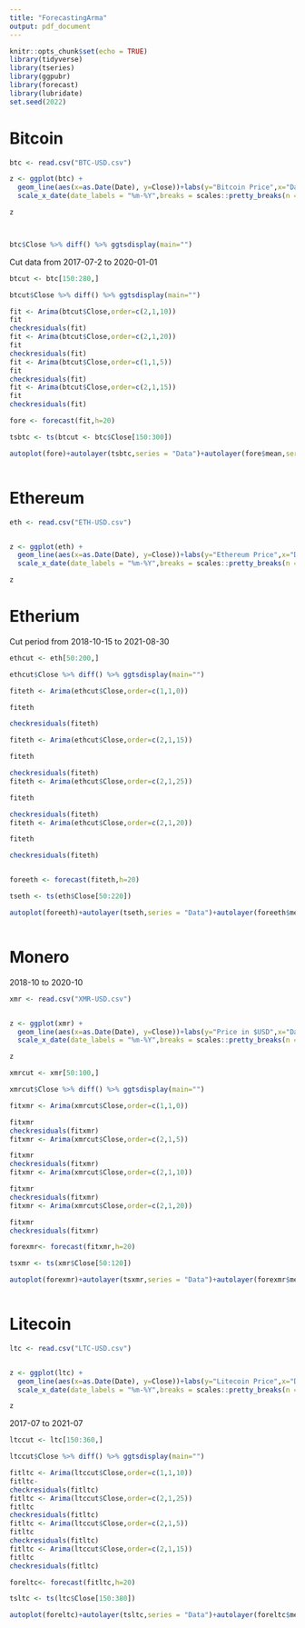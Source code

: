 ```yaml
---
title: "ForecastingArma"
output: pdf_document
---
```


```r
knitr::opts_chunk$set(echo = TRUE)
library(tidyverse)
library(tseries)
library(ggpubr)
library(forecast)
library(lubridate)
set.seed(2022)
```


# Bitcoin

```r

btc <- read.csv("BTC-USD.csv")

z <- ggplot(btc) +
  geom_line(aes(x=as.Date(Date), y=Close))+labs(y="Bitcoin Price",x="Date(Month-Year)",title ="Closing Price of Bitcoin (Weekly) ",subtitle="Number of Observations= 385")+
  scale_x_date(date_labels = "%m-%Y",breaks = scales::pretty_breaks(n = 15))+scale_y_continuous(labels=scales::dollar_format(),breaks = scales::pretty_breaks(n = 10))

z



btc$Close %>% diff() %>% ggtsdisplay(main="")
```






Cut data from 2017-07-2 to 2020-01-01

```r

btcut <- btc[150:280,]

btcut$Close %>% diff() %>% ggtsdisplay(main="")
```
 
```r
fit <- Arima(btcut$Close,order=c(2,1,10))
fit
checkresiduals(fit)
fit <- Arima(btcut$Close,order=c(2,1,20))
fit
checkresiduals(fit)
fit <- Arima(btcut$Close,order=c(1,1,5))
fit
checkresiduals(fit)
fit <- Arima(btcut$Close,order=c(2,1,15))
fit
checkresiduals(fit)

```


```r


fore <- forecast(fit,h=20)


```


```r
tsbtc <- ts(btcut <- btc$Close[150:300])

autoplot(fore)+autolayer(tsbtc,series = "Data")+autolayer(fore$mean,series = "forecast")



```






# Ethereum


```r
eth <- read.csv("ETH-USD.csv")


z <- ggplot(eth) +
  geom_line(aes(x=as.Date(Date), y=Close))+labs(y="Ethereum Price",x="Date(Month-Year)",title ="Closing Price of Ethereum (Weekly) ",subtitle="Number of Observations= 221")+
  scale_x_date(date_labels = "%m-%Y",breaks = scales::pretty_breaks(n = 15))+scale_y_continuous(labels=scales::dollar_format(),breaks = scales::pretty_breaks(n = 10))

z
```

# Etherium
Cut period from 2018-10-15 to 2021-08-30


```r

ethcut <- eth[50:200,]

ethcut$Close %>% diff() %>% ggtsdisplay(main="")
```
 
```r
fiteth <- Arima(ethcut$Close,order=c(1,1,0))

fiteth

checkresiduals(fiteth)

fiteth <- Arima(ethcut$Close,order=c(2,1,15))

fiteth

checkresiduals(fiteth)
fiteth <- Arima(ethcut$Close,order=c(2,1,25))

fiteth

checkresiduals(fiteth)
fiteth <- Arima(ethcut$Close,order=c(2,1,20))

fiteth

checkresiduals(fiteth)



```


```r


foreeth <- forecast(fiteth,h=20)


```


```r
tseth <- ts(eth$Close[50:220])

autoplot(foreeth)+autolayer(tseth,series = "Data")+autolayer(foreeth$mean,series = "forecast")



```


# Monero

2018-10 to 2020-10

```r
xmr <- read.csv("XMR-USD.csv")


z <- ggplot(xmr) +
  geom_line(aes(x=as.Date(Date), y=Close))+labs(y="Price in $USD",x="Date(Month-Year)",title ="Closing Price of Monero (Weekly) ",subtitle="Number of Observations= 221")+
  scale_x_date(date_labels = "%m-%Y",breaks = scales::pretty_breaks(n = 15))+scale_y_continuous(labels=scales::dollar_format(),breaks = scales::pretty_breaks(n = 10))

z
```



```r

xmrcut <- xmr[50:100,]

xmrcut$Close %>% diff() %>% ggtsdisplay(main="")
```
 
```r
fitxmr <- Arima(xmrcut$Close,order=c(1,1,0))

fitxmr
checkresiduals(fitxmr)
fitxmr <- Arima(xmrcut$Close,order=c(2,1,5))

fitxmr
checkresiduals(fitxmr)
fitxmr <- Arima(xmrcut$Close,order=c(2,1,10))

fitxmr
checkresiduals(fitxmr)
fitxmr <- Arima(xmrcut$Close,order=c(2,1,20))

fitxmr
checkresiduals(fitxmr)

```


```r


forexmr<- forecast(fitxmr,h=20)


```


```r
tsxmr <- ts(xmr$Close[50:120])

autoplot(forexmr)+autolayer(tsxmr,series = "Data")+autolayer(forexmr$mean,series = "forecast")



```



# Litecoin


```r
ltc <- read.csv("LTC-USD.csv")


z <- ggplot(ltc) +
  geom_line(aes(x=as.Date(Date), y=Close))+labs(y="Litecoin Price",x="Date(Month-Year)",title ="Closing Price of Litecoin (Weekly) ",subtitle="Number of Observations= 385")+
  scale_x_date(date_labels = "%m-%Y",breaks = scales::pretty_breaks(n = 15))+scale_y_continuous(labels=scales::dollar_format(),breaks = scales::pretty_breaks(n = 10))

z
```


2017-07 to 2021-07


```r

ltccut <- ltc[150:360,]

ltccut$Close %>% diff() %>% ggtsdisplay(main="")
```
 
```r
fitltc <- Arima(ltccut$Close,order=c(1,1,10))
fitltc-
checkresiduals(fitltc)
fitltc <- Arima(ltccut$Close,order=c(2,1,25))
fitltc
checkresiduals(fitltc)
fitltc <- Arima(ltccut$Close,order=c(2,1,5))
fitltc
checkresiduals(fitltc)
fitltc <- Arima(ltccut$Close,order=c(2,1,15))
fitltc
checkresiduals(fitltc)

```


```r


foreltc<- forecast(fitltc,h=20)


```


```r
tsltc <- ts(ltc$Close[150:380])

autoplot(foreltc)+autolayer(tsltc,series = "Data")+autolayer(foreltc$mean,series = "forecast")



```
